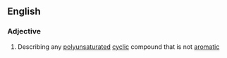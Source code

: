 ==English==

===Adjective===
{{en-adj|-}}

# {{context|organic chemistry}} Describing any [[polyunsaturated]] [[cyclic]] compound that is not [[aromatic]]